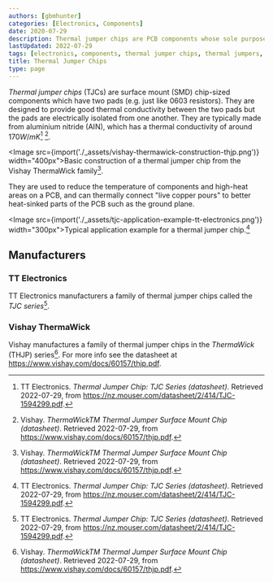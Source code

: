 ```yaml
---
authors: [gbmhunter]
categories: [Electronics, Components]
date: 2020-07-29
description: Thermal jumper chips are PCB components whose sole purpose is to provide good thermal conductivity between two pads on a PCB.
lastUpdated: 2022-07-29
tags: [electronics, components, thermal jumper chips, thermal jumpers, ThermaWick, TJC]
title: Thermal Jumper Chips
type: page
---
```


<WarningIsNotes />

_Thermal jumper chips_ (TJCs) are surface mount (SMD) chip-sized components which have two pads (e.g. just like 0603 resistors). They are designed to provide good thermal conductivity between the two pads but the pads are electrically isolated from one another. They are typically made from aluminium nitride (AIN), which has a thermal conductivity of around $170W/mK$[^bib-tt-elec-tjc-series-ds] [^bib-vishay-thermawick-series-ds].

<Image src={import('./_assets/vishay-thermawick-construction-thjp.png')} width="400px">Basic construction of a thermal jumper chip from the Vishay ThermaWick family[^bib-vishay-thermawick-series-ds].</Image>

They are used to reduce the temperature of components and high-heat areas on a PCB, and can thermally connect "live copper pours" to better heat-sinked parts of the PCB such as the ground plane. 

<Image src={import('./_assets/tjc-application-example-tt-electronics.png')} width="300px">Typical application example for a thermal jumper chip.[^bib-tt-elec-tjc-series-ds]</Image>

## Manufacturers

### TT Electronics

TT Electronics manufacturers a family of thermal jumper chips called the _TJC series_[^bib-tt-elec-tjc-series-ds].

### Vishay ThermaWick

Vishay manufactures a family of thermal jumper chips in the _ThermaWick_ (THJP) series[^bib-vishay-thermawick-series-ds]. For more info see the datasheet at https://www.vishay.com/docs/60157/thjp.pdf.

[^bib-tt-elec-tjc-series-ds]: TT Electronics. _Thermal Jumper Chip: TJC Series (datasheet)_. Retrieved 2022-07-29, from https://nz.mouser.com/datasheet/2/414/TJC-1594299.pdf.
[^bib-vishay-thermawick-series-ds]: Vishay. _ThermaWickTM Thermal Jumper Surface Mount Chip (datasheet)_. Retrieved 2022-07-29, from https://www.vishay.com/docs/60157/thjp.pdf.
